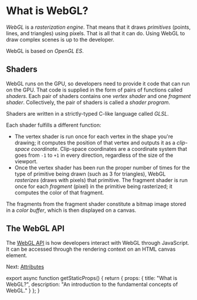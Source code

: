 
# What is WebGL?

*WebGL* is a *rasterization engine*.
That means that it draws *primitives* (points, lines, and triangles) using pixels.
That is all that it can do.
Using WebGL to draw complex scenes is up to the developer.

WebGL is based on *OpenGL ES*.

## Shaders

WebGL runs on the GPU, so developers need to provide it code that can run on the GPU.
That code is supplied in the form of pairs of functions called *shaders*.
Each pair of shaders contains one *vertex shader* and one *fragment shader*.
Collectively, the pair of shaders is called a *shader program*.

Shaders are written in a strictly-typed C-like language called *GLSL*.

Each shader fulfills a different function:

- The vertex shader is run once for each vertex in the shape you're drawing; it computes the position of that vertex and outputs it as a *clip-space coordinate*.
Clip-space coordinates are a coordinate system that goes from `-1` to `+1` in every direction, regardless of the size of the viewport.
- Once the vertex shader has been run the proper number of times for the type of primitive being drawn (such as 3 for triangles), WebGL *rasterizes* (draws with pixels) that primitive.
The fragment shader is run once for each *fragment* (pixel) in the primitive being rasterized; it computes the color of that fragment.

The fragments from the fragment shader constitute a bitmap image stored in a *color buffer*, which is then displayed on a canvas.

## The WebGL API

The [WebGL API](https://developer.mozilla.org/en-US/docs/Web/API/WebGL_API) is how developers interact with WebGL through JavaScript.
It can be accessed through the rendering context on an HTML canvas element.

Next: [Attributes](/webgl/attributes)


export async function getStaticProps() {
  return {
    props: {
      title: "What is WebGL?",
      description: "An introduction to the fundamental concepts of WebGL."
    }
  };
}
